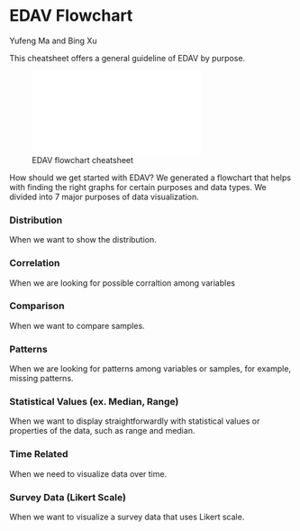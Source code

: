 # EDAV Flowchart

Yufeng Ma and Bing Xu

This cheatsheet offers a general guideline of EDAV by purpose.

![EDAV flowchart cheatsheet](resources/edav_flowchart/EDAV_CC_bx2147_ym2764.pdf)

How should we get started with EDAV? We generated a flowchart that helps with finding the right graphs for certain purposes and data types. We divided into 7 major purposes of data visualization.

### Distribution 
When we want to show the distribution.

### Correlation
When we are looking for possible corraltion among variables 

### Comparison
When we want to compare samples. 

### Patterns
When we are looking for patterns among variables or samples, for example, missing patterns.

### Statistical Values (ex. Median, Range)
When we want to display straightforwardly with statistical values or properties of the data, such as range and median. 

### Time Related
When we need to visualize data over time.

### Survey Data (Likert Scale)
When we want to visualize a survey data that uses Likert scale.




